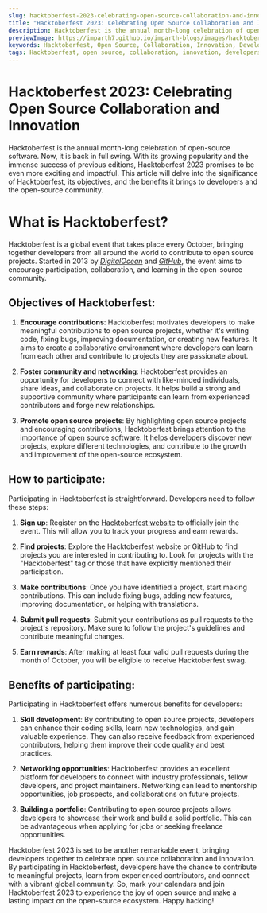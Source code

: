 ```yaml
---
slug: hacktoberfest-2023-celebrating-open-source-collaboration-and-innovation
title: "Hacktoberfest 2023: Celebrating Open Source Collaboration and Innovation"
description: Hacktoberfest is the annual month-long celebration of open-source software. This article delves into the significance of Hacktoberfest, its objectives, and the benefits it brings to developers and the open-source community.
previewImage: https://imparth7.github.io/imparth-blogs/images/hacktoberfest-2023-celebrating-open-source-collaboration-and-innovation.png
keywords: Hacktoberfest, Open Source, Collaboration, Innovation, Developers, Community, Coding, Networking
tags: Hacktoberfest, open source, collaboration, innovation, developers, community, coding, networking
---
```


<BannerImage src="https://imparth7.github.io/imparth-blogs/images/hacktoberfest-2023-celebrating-open-source-collaboration-and-innovation.png" alt="Hacktoberfest 2023: Celebrating Open Source Collaboration and Innovation Banner" title="Hacktoberfest 2023: Celebrating Open Source Collaboration and Innovation" />

# Hacktoberfest 2023: Celebrating Open Source Collaboration and Innovation

Hacktoberfest is the annual month-long celebration of open-source software. Now, it is back in full swing. With its growing popularity and the immense success of previous editions, Hacktoberfest 2023 promises to be even more exciting and impactful. This article will delve into the significance of Hacktoberfest, its objectives, and the benefits it brings to developers and the open-source community.

# What is Hacktoberfest?

Hacktoberfest is a global event that takes place every October, bringing together developers from all around the world to contribute to open source projects. Started in 2013 by _[DigitalOcean](https://www.digitalocean.com/)_ and _[GitHub](https://github.com/)_, the event aims to encourage participation, collaboration, and learning in the open-source community.


## Objectives of Hacktoberfest:

1. **Encourage contributions**: Hacktoberfest motivates developers to make meaningful contributions to open source projects, whether it's writing code, fixing bugs, improving documentation, or creating new features. It aims to create a collaborative environment where developers can learn from each other and contribute to projects they are passionate about.

2. **Foster community and networking**: Hacktoberfest provides an opportunity for developers to connect with like-minded individuals, share ideas, and collaborate on projects. It helps build a strong and supportive community where participants can learn from experienced contributors and forge new relationships.

3. **Promote open source projects**: By highlighting open source projects and encouraging contributions, Hacktoberfest brings attention to the importance of open source software. It helps developers discover new projects, explore different technologies, and contribute to the growth and improvement of the open-source ecosystem.


## How to participate:
Participating in Hacktoberfest is straightforward. Developers need to follow these steps:

1. **Sign up**: Register on the [Hacktoberfest website](https://hacktoberfest.com/auth/) to officially join the event. This will allow you to track your progress and earn rewards.

2. **Find projects**: Explore the Hacktoberfest website or GitHub to find projects you are interested in contributing to. Look for projects with the "Hacktoberfest" tag or those that have explicitly mentioned their participation.

3. **Make contributions**: Once you have identified a project, start making contributions. This can include fixing bugs, adding new features, improving documentation, or helping with translations.

4. **Submit pull requests**: Submit your contributions as pull requests to the project's repository. Make sure to follow the project's guidelines and contribute meaningful changes.

5. **Earn rewards**: After making at least four valid pull requests during the month of October, you will be eligible to receive Hacktoberfest swag.


## Benefits of participating:
Participating in Hacktoberfest offers numerous benefits for developers:

1. **Skill development**: By contributing to open source projects, developers can enhance their coding skills, learn new technologies, and gain valuable experience. They can also receive feedback from experienced contributors, helping them improve their code quality and best practices.

2. **Networking opportunities**: Hacktoberfest provides an excellent platform for developers to connect with industry professionals, fellow developers, and project maintainers. Networking can lead to mentorship opportunities, job prospects, and collaborations on future projects.

3. **Building a portfolio**: Contributing to open source projects allows developers to showcase their work and build a solid portfolio. This can be advantageous when applying for jobs or seeking freelance opportunities.

Hacktoberfest 2023 is set to be another remarkable event, bringing developers together to celebrate open source collaboration and innovation. By participating in Hacktoberfest, developers have the chance to contribute to meaningful projects, learn from experienced contributors, and connect with a vibrant global community. So, mark your calendars and join Hacktoberfest 2023 to experience the joy of open source and make a lasting impact on the open-source ecosystem. Happy hacking!
